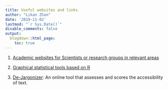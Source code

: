 ```yaml
---
title: Useful websites and links
author: "Likan Zhan"
date: '2019-11-02'
lastmod: "`r Sys.Date()`"
disable_comments: false
output:
  blogdown::html_page:
    toc: true
---
```


1. [Academic websites for Scientists or research groups in relevant areas](/en/collection/Personal_or_Group_Websites_For_Academics/)

2. [Graphical statistical tools based on R](/en/collection/Graphical-statistical-tools-based-on-r/)

3. [De-Jargonizer](http://scienceandpublic.com/): An online tool that assesses and scores the accessibility of text.


